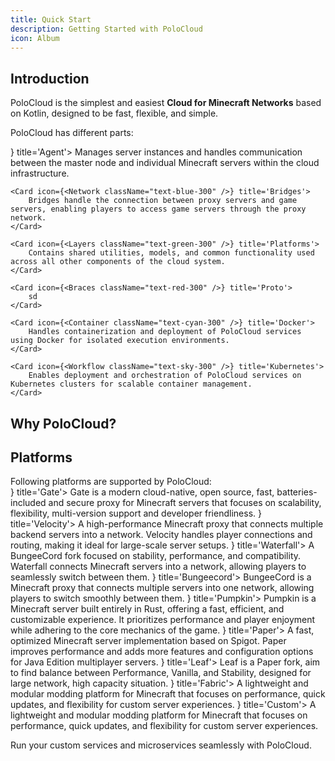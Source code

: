 ```yaml
---
title: Quick Start
description: Getting Started with PoloCloud
icon: Album
---
```



## Introduction
PoloCloud is the simplest and easiest **Cloud for Minecraft Networks** based on Kotlin, designed to be fast, flexible, and simple.

PoloCloud has different parts:

<Cards>
    <Card icon={<CpuIcon className="text-purple-300" />} title='Agent'>
        Manages server instances and handles communication between the master node and individual Minecraft servers within the cloud infrastructure.
    </Card>

    <Card icon={<Network className="text-blue-300" />} title='Bridges'>
        Bridges handle the connection between proxy servers and game servers, enabling players to access game servers through the proxy network.
    </Card>

    <Card icon={<Layers className="text-green-300" />} title='Platforms'>
        Contains shared utilities, models, and common functionality used across all other components of the cloud system.
    </Card>

    <Card icon={<Braces className="text-red-300" />} title='Proto'>
        sd
    </Card>

    <Card icon={<Container className="text-cyan-300" />} title='Docker'>
        Handles containerization and deployment of PoloCloud services using Docker for isolated execution environments.
    </Card>
    
    <Card icon={<Workflow className="text-sky-300" />} title='Kubernetes'>
        Enables deployment and orchestration of PoloCloud services on Kubernetes clusters for scalable container management.
    </Card>
</Cards>

## Why PoloCloud?

## Platforms


<div className="inline">
Following platforms are supported by PoloCloud: <ButtonLink text="Request platfrom" href="https://github.com/HttpMarco/polocloud/issues/new" />
</div>

<Cards>
    <Card icon={<img
      src={gateIcon}
      alt="Gate"
      className="w-6 h-6"
        />}
    title='Gate'>
        Gate is a modern cloud-native, open source, fast, batteries-included and secure proxy for Minecraft servers that focuses on scalability, flexibility, multi-version support and developer friendliness.
    </Card>
    <Card icon={<img
      src={velocityIcon}
      alt="Velocity"
      className="w-6 h-6"
        />}
    title='Velocity'>
        A high-performance Minecraft proxy that connects multiple backend servers into a network. Velocity handles player connections and routing, making it ideal for large-scale server setups.
    </Card>
    <Card icon={<img
      src={waterfallIcon}
      alt="Waterfall"
      className="w-6 h-6"
        />}
    title='Waterfall'>
        A BungeeCord fork focused on stability, performance, and compatibility. Waterfall connects Minecraft servers into a network, allowing players to seamlessly switch between them.
    </Card>
    <Card icon={<Waypoints className="text-yellow-300"/>}
    title='Bungeecord'>
        BungeeCord is a Minecraft proxy that connects multiple servers into one network, allowing players to switch smoothly between them.
    </Card>
        <Card icon={<img
      src={pumpkinIcon}
      alt="Pumpkin"
      className="w-6 h-6"
        />}
    title='Pumpkin'>
        Pumpkin is a Minecraft server built entirely in Rust, offering a fast, efficient, and customizable experience. It prioritizes performance and player enjoyment while adhering to the core mechanics of the game.
    </Card>
    <Card icon={<img
      src={paperIcon}
      alt="Paper"
      className="w-6 h-6"
        />}
    title='Paper'>
        A fast, optimized Minecraft server implementation based on Spigot. Paper improves performance and adds more features and configuration options for Java Edition multiplayer servers.
    </Card>
    <Card icon={<img
      src={leafIcon}
      alt="Leaf"
      className="w-6 h-6"
        />}
    title='Leaf'>
        Leaf is a Paper fork, aim to find balance between Performance, Vanilla, and Stability, designed for large network, high capacity situation.
    </Card>
    <Card icon={<img
      src={fabricIcon}
      alt="Custom"
      className="w-6 h-6"
        />}
    title='Fabric'>
        A lightweight and modular modding platform for Minecraft that focuses on performance, quick updates, and flexibility for custom server experiences.
    </Card>
    <Card icon={<FolderCog />}
    title='Custom'>
        A lightweight and modular modding platform for Minecraft that focuses on performance, quick updates, and flexibility for custom server experiences.
    </Card>
</Cards>

<Callout title="Custom">Run your custom services and microservices seamlessly with PoloCloud.</Callout>